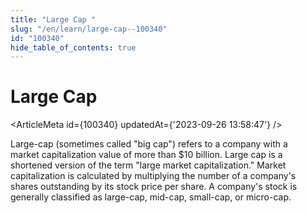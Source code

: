 ```yaml
---
title: "Large Cap "
slug: "/en/learn/large-cap--100340"
id: "100340"
hide_table_of_contents: true
---
```



# Large Cap 

<ArticleMeta id={100340} updatedAt={'2023-09-26 13:58:47'} />
<div className='border-solid border-b border-t-0 my-4 border-[var(--ifm-color-gray-300)]' />

Large-cap (sometimes called "big cap") refers to a company with a market capitalization value of more than $10 billion. Large cap is a shortened version of the term "large market capitalization." Market capitalization is calculated by multiplying the number of a company's shares outstanding by its stock price per share. A company's stock is generally classified as large-cap, mid-cap, small-cap, or micro-cap.
